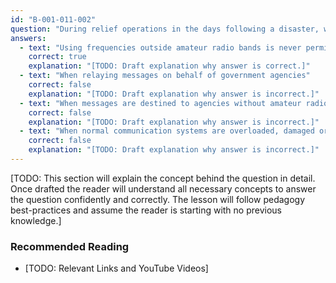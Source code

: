 ```yaml
---
id: "B-001-011-002"
question: "During relief operations in the days following a disaster, when may you use your amateur radio equipment to communicate on frequencies outside amateur radio bands?"
answers:
  - text: "Using frequencies outside amateur radio bands is never permitted"
    correct: true
    explanation: "[TODO: Draft explanation why answer is correct.]"
  - text: "When relaying messages on behalf of government agencies"
    correct: false
    explanation: "[TODO: Draft explanation why answer is incorrect.]"
  - text: "When messages are destined to agencies without amateur radio support"
    correct: false
    explanation: "[TODO: Draft explanation why answer is incorrect.]"
  - text: "When normal communication systems are overloaded, damaged or disrupted"
    correct: false
    explanation: "[TODO: Draft explanation why answer is incorrect.]"
---
```


[TODO: This section will explain the concept behind the question in detail. Once drafted the reader will understand all necessary concepts to answer the question confidently and correctly. The lesson will follow pedagogy best-practices and assume the reader is starting with no previous knowledge.]

### Recommended Reading

- [TODO: Relevant Links and YouTube Videos]
